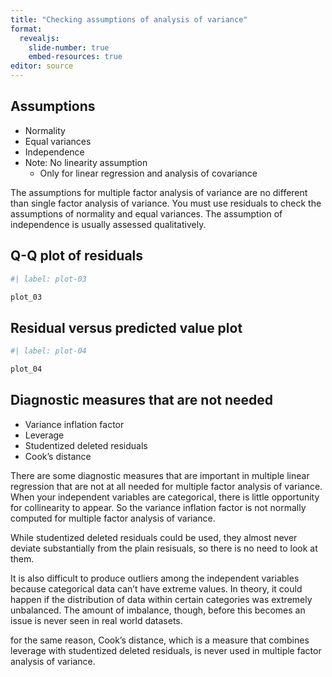 ```yaml
---
title: "Checking assumptions of analysis of variance"
format: 
  revealjs:
    slide-number: true
    embed-resources: true
editor: source
---
```


## Assumptions

-   Normality
-   Equal variances
-   Independence
-   Note: No linearity assumption
    -   Only for linear regression and analysis of covariance

::: notes
The assumptions for multiple factor analysis of variance are no different than single factor analysis of variance. You must use residuals to check the assumptions of normality and equal variances. The assumption of independence is usually assessed qualitatively.
:::

## Q-Q plot of residuals

```r
#| label: plot-03

plot_03
```

## Residual versus predicted value plot

```r
#| label: plot-04

plot_04
```

## Diagnostic measures that are not needed

-   Variance inflation factor
-   Leverage
-   Studentized deleted residuals
-   Cook's distance

::: notes
There are some diagnostic measures that are important in multiple linear regression that are not at all needed for multiple factor analysis of variance. When your independent variables are categorical, there is little opportunity for collinearity to appear. So the variance inflation factor is not normally computed for multiple factor analysis of variance.

While studentized deleted residuals could be used, they almost never deviate substantially from the plain resisuals, so there is no need to look at them.

It is also difficult to produce outliers among the independent variables because categorical data can't have extreme values. In theory, it could happen if the distribution of data within certain categories was extremely unbalanced. The amount of imbalance, though, before this becomes an issue is never seen in real world datasets.

for the same reason, Cook's distance, which is a measure that combines leverage with studentized deleted residuals, is never used in multiple factor analysis of variance.
:::
